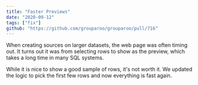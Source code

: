 ```yaml
---
title: "Faster Previews"
date: "2020-09-12"
tags: ["fix"]
github: "https://github.com/grouparoo/grouparoo/pull/716"
---
```


When creating sources on larger datasets, the web page was often timing out. It turns out it was from selecting rows to show as the preview, which takes a long time in many SQL systems.

While it is nice to show a good sample of rows, it's not worth it. We updated the logic to pick the first few rows and now everything is fast again.
